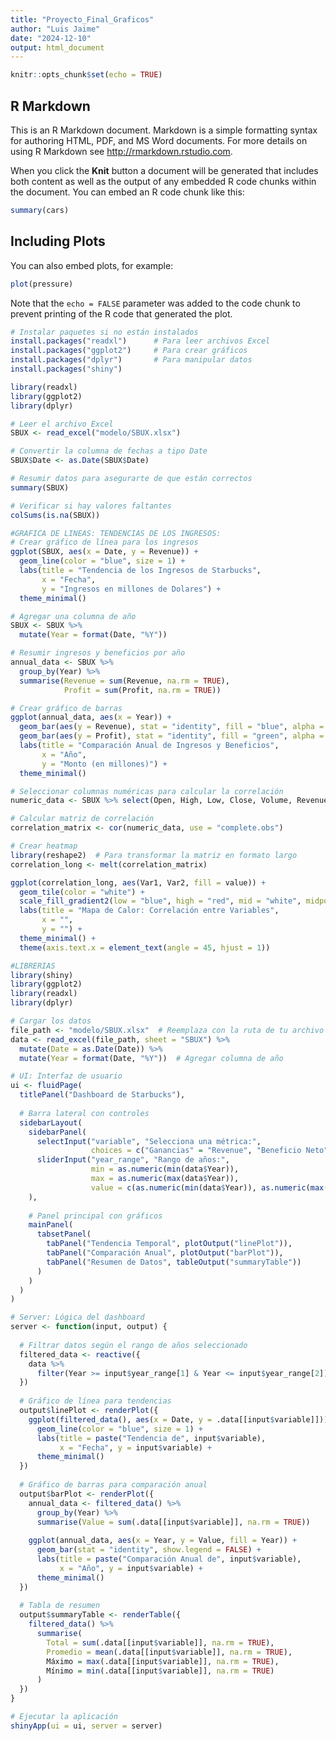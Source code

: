 ```yaml
---
title: "Proyecto_Final_Graficos"
author: "Luis Jaime"
date: "2024-12-10"
output: html_document
---
```


```r
knitr::opts_chunk$set(echo = TRUE)
```

## R Markdown

This is an R Markdown document. Markdown is a simple formatting syntax for authoring HTML, PDF, and MS Word documents. For more details on using R Markdown see <http://rmarkdown.rstudio.com>.

When you click the **Knit** button a document will be generated that includes both content as well as the output of any embedded R code chunks within the document. You can embed an R code chunk like this:

```r
summary(cars)
```

## Including Plots

You can also embed plots, for example:

```r
plot(pressure)
```

Note that the `echo = FALSE` parameter was added to the code chunk to prevent printing of the R code that generated the plot.
```r
# Instalar paquetes si no están instalados
install.packages("readxl")      # Para leer archivos Excel
install.packages("ggplot2")     # Para crear gráficos
install.packages("dplyr")       # Para manipular datos
install.packages("shiny")
```
```r
library(readxl)
library(ggplot2)
library(dplyr)
```
```r
# Leer el archivo Excel
SBUX <- read_excel("modelo/SBUX.xlsx")

```
```r


# Convertir la columna de fechas a tipo Date
SBUX$Date <- as.Date(SBUX$Date)

# Resumir datos para asegurarte de que están correctos
summary(SBUX)

# Verificar si hay valores faltantes
colSums(is.na(SBUX))
```
```r
#GRAFICA DE LINEAS: TENDENCIAS DE LOS INGRESOS:
# Crear gráfico de línea para los ingresos
ggplot(SBUX, aes(x = Date, y = Revenue)) +
  geom_line(color = "blue", size = 1) +
  labs(title = "Tendencia de los Ingresos de Starbucks",
       x = "Fecha",
       y = "Ingresos en millones de Dolares") +
  theme_minimal()
```
```r
# Agregar una columna de año
SBUX <- SBUX %>%
  mutate(Year = format(Date, "%Y"))

# Resumir ingresos y beneficios por año
annual_data <- SBUX %>%
  group_by(Year) %>%
  summarise(Revenue = sum(Revenue, na.rm = TRUE),
            Profit = sum(Profit, na.rm = TRUE))

# Crear gráfico de barras
ggplot(annual_data, aes(x = Year)) +
  geom_bar(aes(y = Revenue), stat = "identity", fill = "blue", alpha = 0.7) +
  geom_bar(aes(y = Profit), stat = "identity", fill = "green", alpha = 0.7) +
  labs(title = "Comparación Anual de Ingresos y Beneficios",
       x = "Año",
       y = "Monto (en millones)") +
  theme_minimal()
```

```r
# Seleccionar columnas numéricas para calcular la correlación
numeric_data <- SBUX %>% select(Open, High, Low, Close, Volume, Revenue, Profit)

# Calcular matriz de correlación
correlation_matrix <- cor(numeric_data, use = "complete.obs")

# Crear heatmap
library(reshape2)  # Para transformar la matriz en formato largo
correlation_long <- melt(correlation_matrix)

ggplot(correlation_long, aes(Var1, Var2, fill = value)) +
  geom_tile(color = "white") +
  scale_fill_gradient2(low = "blue", high = "red", mid = "white", midpoint = 0, limit = c(-1, 1)) +
  labs(title = "Mapa de Calor: Correlación entre Variables",
       x = "",
       y = "") +
  theme_minimal() +
  theme(axis.text.x = element_text(angle = 45, hjust = 1))
```
```r
#LIBRERIAS
library(shiny)
library(ggplot2)
library(readxl)
library(dplyr)

# Cargar los datos
file_path <- "modelo/SBUX.xlsx"  # Reemplaza con la ruta de tu archivo
data <- read_excel(file_path, sheet = "SBUX") %>%
  mutate(Date = as.Date(Date)) %>% 
  mutate(Year = format(Date, "%Y"))  # Agregar columna de año

# UI: Interfaz de usuario
ui <- fluidPage(
  titlePanel("Dashboard de Starbucks"),
  
  # Barra lateral con controles
  sidebarLayout(
    sidebarPanel(
      selectInput("variable", "Selecciona una métrica:", 
                  choices = c("Ganancias" = "Revenue", "Beneficio Neto" = "Profit")),
      sliderInput("year_range", "Rango de años:",
                  min = as.numeric(min(data$Year)), 
                  max = as.numeric(max(data$Year)),
                  value = c(as.numeric(min(data$Year)), as.numeric(max(data$Year))))
    ),
    
    # Panel principal con gráficos
    mainPanel(
      tabsetPanel(
        tabPanel("Tendencia Temporal", plotOutput("linePlot")),
        tabPanel("Comparación Anual", plotOutput("barPlot")),
        tabPanel("Resumen de Datos", tableOutput("summaryTable"))
      )
    )
  )
)

# Server: Lógica del dashboard
server <- function(input, output) {
  
  # Filtrar datos según el rango de años seleccionado
  filtered_data <- reactive({
    data %>%
      filter(Year >= input$year_range[1] & Year <= input$year_range[2])
  })
  
  # Gráfico de línea para tendencias
  output$linePlot <- renderPlot({
    ggplot(filtered_data(), aes(x = Date, y = .data[[input$variable]])) +
      geom_line(color = "blue", size = 1) +
      labs(title = paste("Tendencia de", input$variable),
           x = "Fecha", y = input$variable) +
      theme_minimal()
  })
  
  # Gráfico de barras para comparación anual
  output$barPlot <- renderPlot({
    annual_data <- filtered_data() %>%
      group_by(Year) %>%
      summarise(Value = sum(.data[[input$variable]], na.rm = TRUE))
    
    ggplot(annual_data, aes(x = Year, y = Value, fill = Year)) +
      geom_bar(stat = "identity", show.legend = FALSE) +
      labs(title = paste("Comparación Anual de", input$variable),
           x = "Año", y = input$variable) +
      theme_minimal()
  })
  
  # Tabla de resumen
  output$summaryTable <- renderTable({
    filtered_data() %>%
      summarise(
        Total = sum(.data[[input$variable]], na.rm = TRUE),
        Promedio = mean(.data[[input$variable]], na.rm = TRUE),
        Máximo = max(.data[[input$variable]], na.rm = TRUE),
        Mínimo = min(.data[[input$variable]], na.rm = TRUE)
      )
  })
}

# Ejecutar la aplicación
shinyApp(ui = ui, server = server)
```

